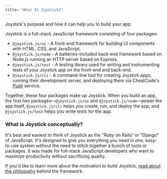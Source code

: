 ```yaml
---
title: "What Is Joystick?"
---
```



Joystick's purpose and how it can help you to build your app.

Joystick is a full-stack JavaScript framework consisting of four packages:

*   `@joystick.js/ui` - A front-end framework for building UI components with HTML, CSS, and JavaScript.
*   `@joystick.js/node` - A batteries-included back-end framework based on Node.js running an HTTP server based on Express.
*   `@joystick.js/test` - A testing library used for writing and instrumenting tests of your Joystick app on the front-end and back-end.
*   `@joystick.js/cli` - A command-line tool for creating Joystick apps, running their development server, and deploying them via CheatCode's [Push](https://cheatcode.co/stack/push) service.

Together, these four packages make up Joystick. When you build an app, the first two packages—`@joystick.js/ui` and `@joystick.js/node`—power the app itself, `@joystick.js/cli` helps you create, run, and deploy the app, and `@joystick.js/test` helps you write tests for the app.

### What is Joystick conceptually?

It's best and easiest to think of Joystick as the "Ruby on Rails" or "Django" of JavaScript. It's designed to give you everything you need in one, easy-to-use system without the need to stitch together a bunch of tools or packages. It was made for full-stack JavaScript developers who want to maximize productivity without sacrificing quality.

If you'd like to learn more about the motivation to build Joystick, [read about the philosophy](philosophy) behind the framework.
